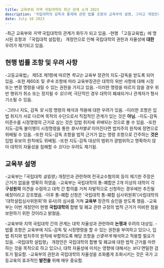```yaml
---
title: 교육부와 지역 국립대학의 최근 관계 소개 2023
description: '국립대학의 감독과 통제에 관한 법률 조항과 교육부의 설명, 그리고 개정안과 개정안이 대학 자율성에 미칠 수 있는 영향을 분석하는 데 목적'
date: July 10 2023
---
```


-최근 교육부와 _지역_ 국립대학의 관계가 화두가 되고 있음. 
-현행 「고등교육법」에 명시된 조항과 「국립대학 설립령」 개정안으로 인해 국립대학의 권한과 자율성에 **대한** 우려가 제기되고 있음.

## 현행 법률 조항 및 우려 사항

-고등교육법」 제5조 제1항에 따르면 _학교는_ 교육부 장관의 지도-감독을 받도록 되어 있음. 
-또한 제60조 및 _후속_ 조항에 따라 교육부장관은 대학의 위반 사항에 대해 시정 또는 변경 명령을 내릴 수 있는 권한을 가지고 있음. 
-이러한 명령을 따르지 않을 경우 위반 행위가 취소 또는 정지될 수 _있으며,_ 극단적인 경우 대학이 폐쇄되거나 관계자가 형사 기소될 수 있음.

-그러나 지도, 감독 _및_ 시정 명령의 해석과 적용에 대한 우려가 있음. 
-이러한 조항은 입법 취지가 서로 다르며 목적의 수단으로서 직접적인 관계가 있는 것은 **아님.** 
-지도-감독 미준수를 시정명령의 근거로 삼는 것은 입법 취지에 _위배되는_ 것으로 볼 수 있음. 
-또한 지도-감독 불이행이 시정명령을 통한 _형사처벌로_ 이어진다면 법치주의 원칙에 정면으로 위배될 수 있음. 
-또한 지도-감독 조항을 법적 근거가 없는 명령 조항으로 간주하는 **것은** 입법 유보의 원칙에도 위배됨. 
-또한 지도-감독 대상의 범위가 광범위하고 명확하지 않아 대학의 자율성을 침해할 수 _있다는_ 우려도 제기됨.

## 교육부 설명

-교육부는 ｢국립대학 _설립령｣_ 개정안과 관련하여 전국교수협의회 등이 제기한 주장은 근거가 없음을 명확히 하였음. 
-교육부는 국립대학의 통-폐합은 2개 이상의 대학이 각 **구성원의** 의견을 수렴하고 대학 간 합의를 거쳐 자발적으로 신청하는 경우에만 추진될 예정이라고 강조했음. 
-이후 통-폐합 신청은 '국립대학 통-폐합 심사위원회'(사립대학의 '대학설립심사위원회'와 유사)의 심사를 거쳐 **교육부** 장관의 승인을 받도록 했음. 
-교육부는 이번 개정안이 현행 **국립대학의** 합병 및 폐교 관련 규정의 법적 근거가 미비한 점을 보완하기 위한 것이라고 밝혔음.

-교육부와 지역 국립대학 간의 관계는 대학 자율성과 관련하여 **논쟁과** 우려의 대상임. 
-법률 조항은 교육부에 지도-감독 및 시정명령을 할 수 있는 권한을 부여하고 있으나, 입법 취지와 법치주의 원칙에 부합하도록 해당 조항을 _신중하게_ 해석하고 적용할 필요가 있음. 
-국립대학 설립령」 개정안은 국립대학의 합병 및 폐교에 대한 법적 근거를 마련하는 것을 목적으로 하고 있으나, 대학 자율성에 미치는 영향에 대해서는 _보다_ 면밀한 검토가 필요함. 
-교육부의 권한과 국립대학의 자율성을 조화롭게 조화시키는 것은 국가 고등교육의 효과적인 **발전을** 위해 매우 중요함.
